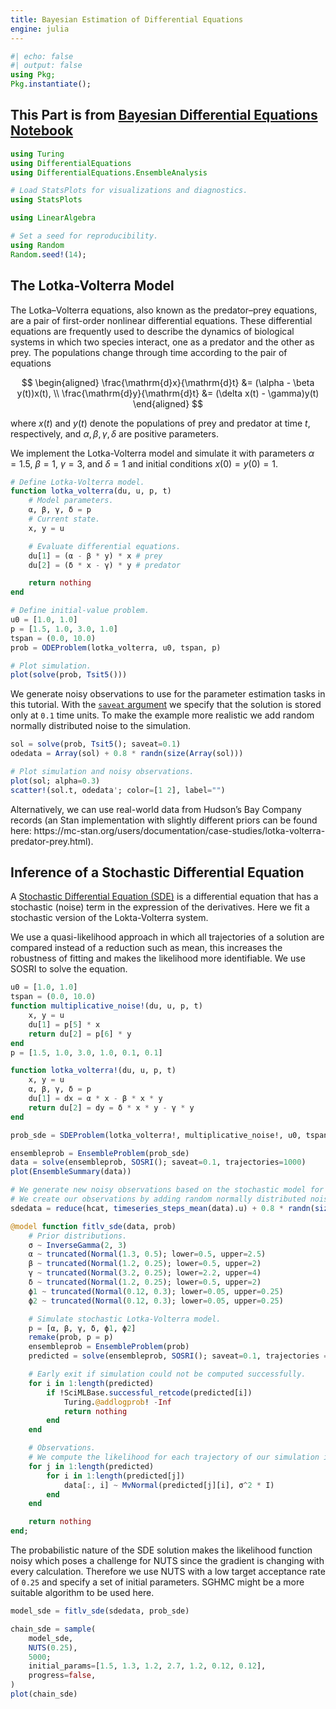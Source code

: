 ```yaml
---
title: Bayesian Estimation of Differential Equations
engine: julia
---
```


```julia
#| echo: false
#| output: false
using Pkg;
Pkg.instantiate();
```

::: {.callout-note collapse="true"}

## This Part is from [Bayesian Differential Equations Notebook](../10-bayesian-differential-equations/)

```julia
using Turing
using DifferentialEquations
using DifferentialEquations.EnsembleAnalysis

# Load StatsPlots for visualizations and diagnostics.
using StatsPlots

using LinearAlgebra

# Set a seed for reproducibility.
using Random
Random.seed!(14);
```

## The Lotka-Volterra Model

The Lotka–Volterra equations, also known as the predator–prey equations, are a pair of first-order nonlinear differential equations.
These differential equations are frequently used to describe the dynamics of biological systems in which two species interact, one as a predator and the other as prey.
The populations change through time according to the pair of equations

$$
\begin{aligned}
\frac{\mathrm{d}x}{\mathrm{d}t} &= (\alpha - \beta y(t))x(t), \\
\frac{\mathrm{d}y}{\mathrm{d}t} &= (\delta x(t) - \gamma)y(t)
\end{aligned}
$$

where $x(t)$ and $y(t)$ denote the populations of prey and predator at time $t$, respectively, and $\alpha, \beta, \gamma, \delta$ are positive parameters.

We implement the Lotka-Volterra model and simulate it with parameters $\alpha = 1.5$, $\beta = 1$, $\gamma = 3$, and $\delta = 1$ and initial conditions $x(0) = y(0) = 1$.

```julia
# Define Lotka-Volterra model.
function lotka_volterra(du, u, p, t)
    # Model parameters.
    α, β, γ, δ = p
    # Current state.
    x, y = u

    # Evaluate differential equations.
    du[1] = (α - β * y) * x # prey
    du[2] = (δ * x - γ) * y # predator

    return nothing
end

# Define initial-value problem.
u0 = [1.0, 1.0]
p = [1.5, 1.0, 3.0, 1.0]
tspan = (0.0, 10.0)
prob = ODEProblem(lotka_volterra, u0, tspan, p)

# Plot simulation.
plot(solve(prob, Tsit5()))
```

We generate noisy observations to use for the parameter estimation tasks in this tutorial.
With the [`saveat` argument](https://docs.sciml.ai/latest/basics/common_solver_opts/) we specify that the solution is stored only at `0.1` time units.
To make the example more realistic we add random normally distributed noise to the simulation.

```julia
sol = solve(prob, Tsit5(); saveat=0.1)
odedata = Array(sol) + 0.8 * randn(size(Array(sol)))

# Plot simulation and noisy observations.
plot(sol; alpha=0.3)
scatter!(sol.t, odedata'; color=[1 2], label="")
```

Alternatively, we can use real-world data from Hudson’s Bay Company records (an Stan implementation with slightly different priors can be found here: https://mc-stan.org/users/documentation/case-studies/lotka-volterra-predator-prey.html).

:::

## Inference of a Stochastic Differential Equation

A [Stochastic Differential Equation (SDE)](https://diffeq.sciml.ai/stable/tutorials/sde_example/) is a differential equation that has a stochastic (noise) term in the expression of the derivatives.
Here we fit a stochastic version of the Lokta-Volterra system.

We use a quasi-likelihood approach in which all trajectories of a solution are compared instead of a reduction such as mean, this increases the robustness of fitting and makes the likelihood more identifiable.
We use SOSRI to solve the equation.

```julia
u0 = [1.0, 1.0]
tspan = (0.0, 10.0)
function multiplicative_noise!(du, u, p, t)
    x, y = u
    du[1] = p[5] * x
    return du[2] = p[6] * y
end
p = [1.5, 1.0, 3.0, 1.0, 0.1, 0.1]

function lotka_volterra!(du, u, p, t)
    x, y = u
    α, β, γ, δ = p
    du[1] = dx = α * x - β * x * y
    return du[2] = dy = δ * x * y - γ * y
end

prob_sde = SDEProblem(lotka_volterra!, multiplicative_noise!, u0, tspan, p)

ensembleprob = EnsembleProblem(prob_sde)
data = solve(ensembleprob, SOSRI(); saveat=0.1, trajectories=1000)
plot(EnsembleSummary(data))

# We generate new noisy observations based on the stochastic model for the parameter estimation tasks in this tutorial.
# We create our observations by adding random normally distributed noise to the mean of the ensemble simulation. 
sdedata = reduce(hcat, timeseries_steps_mean(data).u) + 0.8 * randn(size(reduce(hcat, timeseries_steps_mean(data).u)))
```

```julia
@model function fitlv_sde(data, prob)
    # Prior distributions.
    σ ~ InverseGamma(2, 3)
    α ~ truncated(Normal(1.3, 0.5); lower=0.5, upper=2.5)
    β ~ truncated(Normal(1.2, 0.25); lower=0.5, upper=2)
    γ ~ truncated(Normal(3.2, 0.25); lower=2.2, upper=4)
    δ ~ truncated(Normal(1.2, 0.25); lower=0.5, upper=2)
    ϕ1 ~ truncated(Normal(0.12, 0.3); lower=0.05, upper=0.25)
    ϕ2 ~ truncated(Normal(0.12, 0.3); lower=0.05, upper=0.25)

    # Simulate stochastic Lotka-Volterra model.
    p = [α, β, γ, δ, ϕ1, ϕ2]
    remake(prob, p = p)
    ensembleprob = EnsembleProblem(prob)
    predicted = solve(ensembleprob, SOSRI(); saveat=0.1, trajectories = 1000)

    # Early exit if simulation could not be computed successfully.
    for i in 1:length(predicted)
        if !SciMLBase.successful_retcode(predicted[i])
            Turing.@addlogprob! -Inf
            return nothing
        end
    end

    # Observations.
    # We compute the likelihood for each trajectory of our simulation in order to better approximate the overall likelihood of our choice of parameters
    for j in 1:length(predicted)
        for i in 1:length(predicted[j])
            data[:, i] ~ MvNormal(predicted[j][i], σ^2 * I)
        end
    end

    return nothing
end;
```

The probabilistic nature of the SDE solution makes the likelihood function noisy which poses a challenge for NUTS since the gradient is changing with every calculation.
Therefore we use NUTS with a low target acceptance rate of `0.25` and specify a set of initial parameters.
SGHMC might be a more suitable algorithm to be used here.

```julia
model_sde = fitlv_sde(sdedata, prob_sde)

chain_sde = sample(
    model_sde,
    NUTS(0.25),
    5000;
    initial_params=[1.5, 1.3, 1.2, 2.7, 1.2, 0.12, 0.12],
    progress=false,
)
plot(chain_sde)
```
